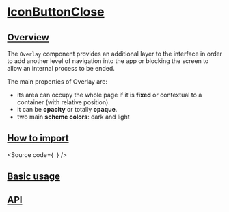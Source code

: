 

<Meta of={Stories} />

# [IconButtonClose](#iconbuttonclose)

## [Overview](#overview)

The `Overlay` component provides an additional layer to the interface in order
to add another level of navigation into the app or blocking the screen to allow
an internal process to be ended.

The main properties of Overlay are:

- its area can occupy the whole page if it is **fixed** or contextual to a container
  (with relative position).
- it can be **opacity** or totally **opaque**.
- two main **scheme colors**: dark and light

## [How to import](#how-to-import)

<Source
  code={`
`}
/>

## [Basic usage](#basic-usage)

<Canvas of={Stories.Base} />

## [API](#api)

<ArgTypes of={Stories} />
